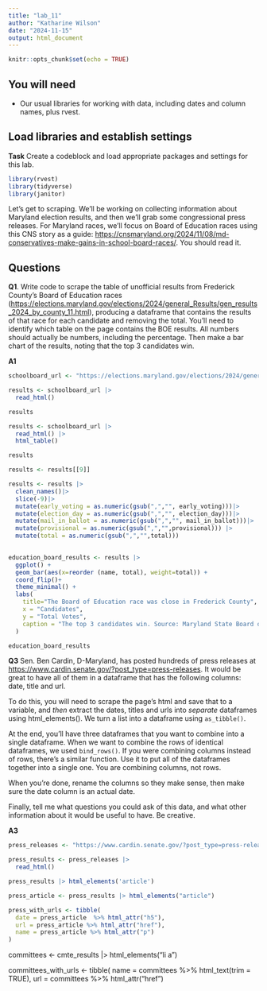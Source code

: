 ```yaml
---
title: "lab_11"
author: "Katharine Wilson"
date: "2024-11-15"
output: html_document
---
```


```r
knitr::opts_chunk$set(echo = TRUE)
```

## You will need

-   Our usual libraries for working with data, including dates and column names, plus rvest.

## Load libraries and establish settings

**Task** Create a codeblock and load appropriate packages and settings for this lab.

```r
library(rvest)
library(tidyverse)
library(janitor)
```

Let's get to scraping. We'll be working on collecting information about Maryland election results, and then we'll grab some congressional press releases. For Maryland races, we'll focus on Board of Education races using this CNS story as a guide: <https://cnsmaryland.org/2024/11/08/md-conservatives-make-gains-in-school-board-races/>. You should read it.

## Questions

**Q1**. Write code to scrape the table of unofficial results from Frederick County's Board of Education races (<https://elections.maryland.gov/elections/2024/general_Results/gen_results_2024_by_county_11.html>), producing a dataframe that contains the results of that race for each candidate and removing the total. You'll need to identify which table on the page contains the BOE results. All numbers should actually be numbers, including the percentage. Then make a bar chart of the results, noting that the top 3 candidates win.

**A1**

```r
schoolboard_url <- "https://elections.maryland.gov/elections/2024/general_Results/gen_results_2024_by_county_11.html"
```

```r
results <- schoolboard_url |>
  read_html()

results
```

```r
results <- schoolboard_url |>
  read_html() |>
  html_table()

results

results <- results[[9]]
```

```r
results <- results |>
  clean_names()|>
  slice(-9)|>
  mutate(early_voting = as.numeric(gsub(",","", early_voting)))|>
  mutate(election_day = as.numeric(gsub(",","", election_day)))|>
  mutate(mail_in_ballot = as.numeric(gsub(",","", mail_in_ballot)))|>
  mutate(provisional = as.numeric(gsub(",","",provisional))) |>
  mutate(total = as.numeric(gsub(",","",total)))
  
```

```r
education_board_results <- results |>
  ggplot() +
  geom_bar(aes(x=reorder (name, total), weight=total)) +
  coord_flip()+
  theme_minimal() +
  labs(
    title="The Board of Education race was close in Frederick County",
    x = "Candidates",
    y = "Total Votes",
    caption = "The top 3 candidates win. Source: Maryland State Board of Elections"
  )

education_board_results
```


**Q3** Sen. Ben Cardin, D-Maryland, has posted hundreds of press releases at <https://www.cardin.senate.gov/?post_type=press-releases>. It would be great to have all of them in a dataframe that has the following columns: date, title and url.

To do this, you will need to scrape the page's html and save that to a variable, and *then* extract the dates, titles and urls into *separate* dataframes using html_elements(). We turn a list into a dataframe using `as_tibble()`.

At the end, you'll have three dataframes that you want to combine into a single dataframe. When we want to combine the rows of identical dataframes, we used `bind_rows()`. If you were combining columns instead of rows, there's a similar function. Use it to put all of the dataframes together into a single one. You are combining columns, not rows.

When you're done, rename the columns so they make sense, then make sure the date column is an actual date.

Finally, tell me what questions you could ask of this data, and what other information about it would be useful to have. Be creative.

**A3**

```r
press_releases <- "https://www.cardin.senate.gov/?post_type=press-releases"
```

```r
press_results <- press_releases |>
  read_html()
```

```r
press_results |> html_elements('article')
```

```r
press_article <- press_results |> html_elements("article")
```

```r
press_with_urls <- tibble(
  date = press_article  %>% html_attr("h5"),
  url = press_article %>% html_attr("href"),
  name = press_article %>% html_attr("p")
)
```
committees <- cmte_results |> html_elements("li a")

committees_with_urls <- tibble(
  name = committees %>% html_text(trim = TRUE),
  url = committees %>% html_attr("href")
  
